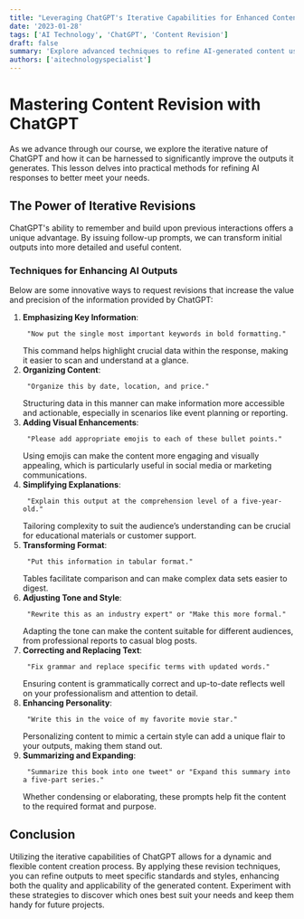 ```yaml
---
title: "Leveraging ChatGPT's Iterative Capabilities for Enhanced Content Revisions"
date: '2023-01-28'
tags: ['AI Technology', 'ChatGPT', 'Content Revision']
draft: false
summary: 'Explore advanced techniques to refine AI-generated content using ChatGPT’s iterative capabilities, from adding formatting to enhancing comprehension and more.'
authors: ['aitechnologyspecialist']
---
```


# Mastering Content Revision with ChatGPT

As we advance through our course, we explore the iterative nature of ChatGPT and how it can be harnessed to significantly improve the outputs it generates. This lesson delves into practical methods for refining AI responses to better meet your needs.

## The Power of Iterative Revisions

ChatGPT's ability to remember and build upon previous interactions offers a unique advantage. By issuing follow-up prompts, we can transform initial outputs into more detailed and useful content.

### Techniques for Enhancing AI Outputs

Below are some innovative ways to request revisions that increase the value and precision of the information provided by ChatGPT:

1. **Emphasizing Key Information**:
   ```plaintext
    "Now put the single most important keywords in bold formatting."
   ```
   This command helps highlight crucial data within the response, making it easier to scan and understand at a glance.
2. **Organizing Content**:
   ```plaintext
    "Organize this by date, location, and price."
   ```
   Structuring data in this manner can make information more accessible and actionable, especially in scenarios like event planning or reporting.
3. **Adding Visual Enhancements**:
   ```plaintext
    "Please add appropriate emojis to each of these bullet points."
   ```
   Using emojis can make the content more engaging and visually appealing, which is particularly useful in social media or marketing communications.
4. **Simplifying Explanations**:
   ```plaintext
    "Explain this output at the comprehension level of a five-year-old."
   ```
   Tailoring complexity to suit the audience’s understanding can be crucial for educational materials or customer support.
5. **Transforming Format**:
   ```plaintext
    "Put this information in tabular format."
   ```
   Tables facilitate comparison and can make complex data sets easier to digest.
6. **Adjusting Tone and Style**:
   ```plaintext
    "Rewrite this as an industry expert" or "Make this more formal."
   ```
   Adapting the tone can make the content suitable for different audiences, from professional reports to casual blog posts.
7. **Correcting and Replacing Text**:
   ```plaintext
    "Fix grammar and replace specific terms with updated words."
   ```
   Ensuring content is grammatically correct and up-to-date reflects well on your professionalism and attention to detail.
8. **Enhancing Personality**:
   ```plaintext
    "Write this in the voice of my favorite movie star."
   ```
   Personalizing content to mimic a certain style can add a unique flair to your outputs, making them stand out.
9. **Summarizing and Expanding**:
   ```plaintext
    "Summarize this book into one tweet" or "Expand this summary into a five-part series."
   ```
   Whether condensing or elaborating, these prompts help fit the content to the required format and purpose.

## Conclusion

Utilizing the iterative capabilities of ChatGPT allows for a dynamic and flexible content creation process. By applying these revision techniques, you can refine outputs to meet specific standards and styles, enhancing both the quality and applicability of the generated content. Experiment with these strategies to discover which ones best suit your needs and keep them handy for future projects.
